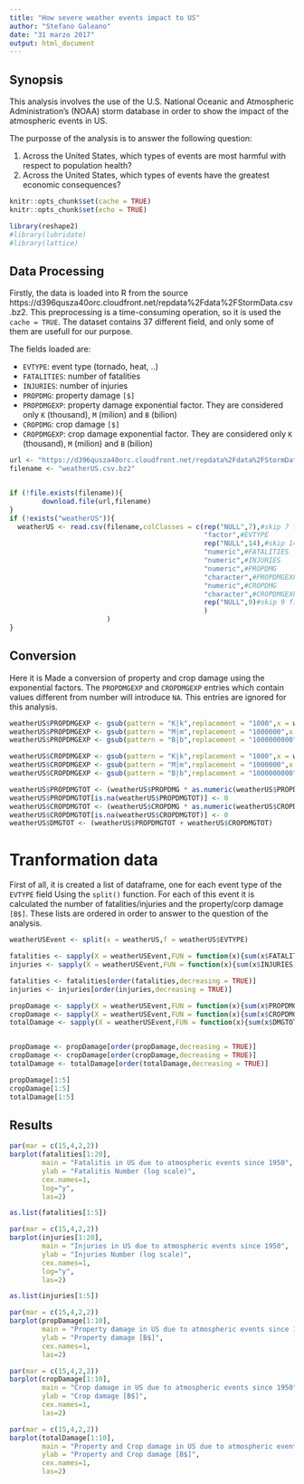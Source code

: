 ```yaml
---
title: "How severe weather events impact to US"
author: "Stefano Galeano"
date: "31 marzo 2017"
output: html_document
---
```


## Synopsis 
This analysis involves the use of the U.S. National Oceanic and Atmospheric Administration's (NOAA) storm database in order to show the impact of the atmospheric events in US.

The purposse of the analysis is to answer the following question:

1. Across the United States, which types of events are most harmful with respect to population health?
2. Across the United States, which types of events have the greatest economic consequences?


```r
knitr::opts_chunk$set(cache = TRUE)
knitr::opts_chunk$set(echo = TRUE)
```


```r
library(reshape2)
#library(lubridate)
#library(lattice)
```

## Data Processing
Firstly, the data is loaded into R from the source https://d396qusza40orc.cloudfront.net/repdata%2Fdata%2FStormData.csv.bz2. This preprocessing is a time-consuming operation, so it is used the `cache = TRUE`. The dataset contains 37 different field, and only some of them are usefull for our purpose. 

The fields loaded are: 

* `EVTYPE`: event type (tornado, heat, ..)
* `FATALITIES`: number of fatalities 
* `INJURIES`: number of injuries
* `PROPDMG`: property damage `[$]`
* `PROPDMGEXP`: property damage exponential factor. They are considered only `K` (thousand), `M` (milion) and `B` (bilion)
* `CROPDMG`: crop damage `[$]`
* `CROPDMGEXP`: crop damage exponential factor. They are considered only `K` (thousand), `M` (milion) and `B` (bilion)

```r
url <- "https://d396qusza40orc.cloudfront.net/repdata%2Fdata%2FStormData.csv.bz2"
filename <- "weatherUS.csv.bz2"


if (!file.exists(filename)){ 
        download.file(url,filename)
}
if (!exists("weatherUS")){
  weatherUS <- read.csv(filename,colClasses = c(rep("NULL",7),#skip 7 fields
                                                "factor",#EVTYPE
                                                rep("NULL",14),#skip 14 fields
                                                "numeric",#FATALITIES
                                                "numeric",#INJURIES
                                                "numeric",#PROPDMG
                                                "character",#PROPDMGEXP
                                                "numeric",#CROPDMG
                                                "character",#CROPDMGEXP
                                                rep("NULL",9)#skip 9 fields
                                                )
                        )
}
```
## Conversion

Here it is Made a conversion of property and crop damage using the exponential factors. The `PROPDMGEXP` and `CROPDMGEXP` entries which contain values different from number will introduce `NA`. This entries are ignored for this analysis. 

```r
weatherUS$PROPDMGEXP <- gsub(pattern = "K|k",replacement = "1000",x = weatherUS$PROPDMGEXP)
weatherUS$PROPDMGEXP <- gsub(pattern = "M|m",replacement = "1000000",x = weatherUS$PROPDMGEXP)
weatherUS$PROPDMGEXP <- gsub(pattern = "B|b",replacement = "1000000000",x = weatherUS$PROPDMGEXP)

weatherUS$CROPDMGEXP <- gsub(pattern = "K|k",replacement = "1000",x = weatherUS$CROPDMGEXP)
weatherUS$CROPDMGEXP <- gsub(pattern = "M|m",replacement = "1000000",x = weatherUS$CROPDMGEXP)
weatherUS$CROPDMGEXP <- gsub(pattern = "B|b",replacement = "1000000000",x = weatherUS$CROPDMGEXP)

weatherUS$PROPDMGTOT <- (weatherUS$PROPDMG * as.numeric(weatherUS$PROPDMGEXP))
weatherUS$PROPDMGTOT[is.na(weatherUS$PROPDMGTOT)] <- 0
weatherUS$CROPDMGTOT <- (weatherUS$CROPDMG * as.numeric(weatherUS$CROPDMGEXP))
weatherUS$CROPDMGTOT[is.na(weatherUS$CROPDMGTOT)] <- 0
weatherUS$DMGTOT <- (weatherUS$PROPDMGTOT + weatherUS$CROPDMGTOT)
```
# Tranformation data

First of all, it is created a list of dataframe, one for each event type of the `EVTYPE` field Using the `split()` function. For each of this event it is calculated the number of fatalities/injuries and the property/corp damage `[B$]`. These lists are ordered in order to answer to the question of the analysis.

```r
weatherUSEvent <- split(x = weatherUS,f = weatherUS$EVTYPE)

fatalities <- sapply(X = weatherUSEvent,FUN = function(x){sum(x$FATALITIES)})
injuries <- sapply(X = weatherUSEvent,FUN = function(x){sum(x$INJURIES)})

fatalities <- fatalities[order(fatalities,decreasing = TRUE)]
injuries <- injuries[order(injuries,decreasing = TRUE)]

propDamage <- sapply(X = weatherUSEvent,FUN = function(x){sum(x$PROPDMGTOT,na.rm = TRUE)}) / 1000000000
cropDamage <- sapply(X = weatherUSEvent,FUN = function(x){sum(x$CROPDMGTOT,na.rm = TRUE)}) / 1000000000
totalDamage <- sapply(X = weatherUSEvent,FUN = function(x){sum(x$DMGTOT,na.rm = TRUE)}) / 1000000000


propDamage <- propDamage[order(propDamage,decreasing = TRUE)]
cropDamage <- cropDamage[order(cropDamage,decreasing = TRUE)]
totalDamage <- totalDamage[order(totalDamage,decreasing = TRUE)]

propDamage[1:5]
cropDamage[1:5]
totalDamage[1:5]

```
## Results

```r
par(mar = c(15,4,2,2))
barplot(fatalities[1:20],
        main = "Fatalitis in US due to atmospheric events since 1950",
        ylab = "Fatalitis Number (log scale)",
        cex.names=1,
        log="y",
        las=2)

```

```r
as.list(fatalities[1:5])
```

```r
par(mar = c(15,4,2,2))
barplot(injuries[1:20],
        main = "Injuries in US due to atmospheric events since 1950",
        ylab = "Injuries Number (log scale)",
        cex.names=1,
        log="y",
        las=2)

```

```r
as.list(injuries[1:5])
```

```r
par(mar = c(15,4,2,2))
barplot(propDamage[1:10],
        main = "Property damage in US due to atmospheric events since 1950 [B$]",
        ylab = "Property damage [B$]",
        cex.names=1,
        las=2)

```

```r
par(mar = c(15,4,2,2))
barplot(cropDamage[1:10],
        main = "Crop damage in US due to atmospheric events since 1950",
        ylab = "Crop damage [B$]",
        cex.names=1,
        las=2)

```

```r
par(mar = c(15,4,2,2))
barplot(totalDamage[1:10],
        main = "Property and Crop damage in US due to atmospheric events since 1950",
        ylab = "Property and Crop damage [B$]",
        cex.names=1,
        las=2)

```
